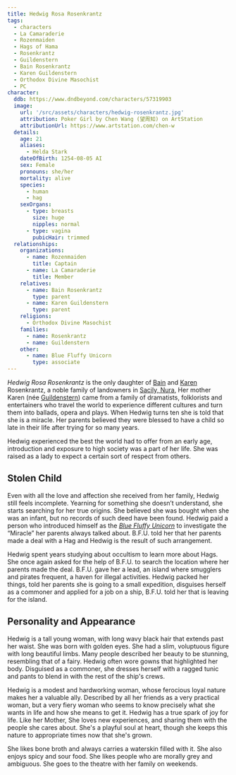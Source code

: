 ```yaml
---
title: Hedwig Rosa Rosenkrantz
tags:
  - characters
  - La Camaraderie
  - Rozenmaiden
  - Hags of Hama
  - Rosenkrantz
  - Guildenstern
  - Bain Rosenkrantz
  - Karen Guildenstern
  - Orthodox Divine Masochist
  - PC
character:
  ddb: https://www.dndbeyond.com/characters/57319903
  image:
    url: '/src/assets/characters/hedwig-rosenkrantz.jpg'
    attribution: Poker Girl by Chen Wang (望周知) on ArtStation
    attributionUrl: https://www.artstation.com/chen-w
  details:
    age: 21
    aliases:
      - Helda Stark
    dateOfBirth: 1254-08-05 AI
    sex: Female
    pronouns: she/her
    mortality: alive
    species:
      - human
      - hag
    sexOrgans:
      - type: breasts
        size: huge
        nipples: normal
      - type: vagina
        pubicHair: trimmed
  relationships:
    organizations:
      - name: Rozenmaiden
        title: Captain
      - name: La Camaraderie
        title: Member
    relatives:
      - name: Bain Rosenkrantz
        type: parent
      - name: Karen Guildenstern
        type: parent
    religions:
      - Orthodox Divine Masochist
    families:
      - name: Rosenkrantz
      - name: Guildenstern
    other:
      - name: Blue Fluffy Unicorn
        type: associate
---
```


_Hedwig Rosa Rosenkrantz_ is the only daughter of
[Bain](/world/characters/bain-rosenkrantz/) and
[Karen](/world/characters/karen-guildenstern/) Rosenkrantz, a noble family of
landowners in [Sacily, Nura](/world/locations/salicy/), Her mother Karen (née
[Guildenstern](/world/families/guildenstern/)) came from a family of dramatists,
folklorists and entertainers who travel the world to experience different
cultures and turn them into ballads, opera and plays. When Hedwig turns ten she
is told that she is a miracle. Her parents believed they were blessed to have a
child so late in their life after trying for so many years.

Hedwig experienced the best the world had to offer from an early age,
introduction and exposure to high society was a part of her life. She was raised
as a lady to expect a certain sort of respect from others.

## Stolen Child

Even with all the love and affection she received from her family, Hedwig still
feels incomplete. Yearning for something she doesn’t understand, she starts
searching for her true origins. She believed she was bought when she was an
infant, but no records of such deed have been found. Hedwig paid a person who
introduced himself as the
_[Blue Fluffy Unicorn](/world/characters/blue-fluffy-unicorn/)_ to investigate
the “Miracle” her parents always talked about. B.F.U. told her that her parents
made a deal with a Hag and Hedwig is the result of such arrangement.

Hedwig spent years studying about occultism to learn more about Hags. She once
again asked for the help of B.F.U. to search the location where her parents made
the deal. B.F.U. gave her a lead, an island where smugglers and pirates
frequent, a haven for illegal activities. Hedwig packed her things, told her
parents she is going to a small expedition, disguises herself as a commoner and
applied for a job on a ship, B.F.U. told her that is leaving for the island.

## Personality and Appearance

Hedwig is a tall young woman, with long wavy black hair that extends past her
waist. She was born with golden eyes. She had a slim, voluptuous figure with
long beautiful limbs. Many people described her beauty to be stunning,
resembling that of a fairy. Hedwig often wore gowns that highlighted her body.
Disguised as a commoner, she dresses herself with a ragged tunic and pants to
blend in with the rest of the ship's crews.

Hedwig is a modest and hardworking woman, whose ferocious loyal nature makes her
a valuable ally. Described by all her friends as a very practical woman, but a
very fiery woman who seems to know precisely what she wants in life and how she
means to get it. Hedwig has a true spark of joy for life. Like her Mother, She
loves new experiences, and sharing them with the people she cares about. She's a
playful soul at heart, though she keeps this nature to appropriate times now
that she's grown.

She likes bone broth and always carries a waterskin filled with it. She also
enjoys spicy and sour food. She likes people who are morally grey and ambiguous.
She goes to the theatre with her family on weekends.
